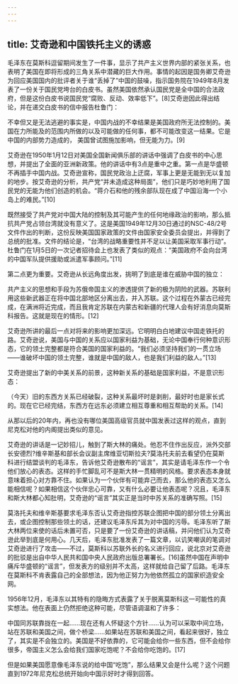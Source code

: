 ```yaml
---
---
---
```

title: 艾奇逊和中国铁托主义的诱惑
---




毛泽东在莫斯科逗留期间发生了一件事，显示了共产主义世界内部的紧张关系，也表明了美国在即将形成的三角关系中潜藏的巨大作用。事情的起因是国务卿艾奇逊为回应美国国内的批评者关于谁“丢掉了”中国的鼓噪，指示国务院在1949年8月发表了一份关于国民党垮台的白皮书。虽然美国依然承认国民党是全中国的合法政府，但是这份白皮书说国民党“腐败、反动、效率低下”。[8]艾奇逊因此得出结论，并在递交白皮书的信中报告杜鲁门：

不幸但又是无法逃避的事实是，中国内战的不幸结果是美国政府所无法控制的。美国在力所能及的范围内所做的以及可能做的任何事，都不可能改变这一结果。它是中国的内部势力造成的， 美国曾试图施加影响，但无能为力。[9]

艾奇逊在1950年1月12日对美国全国新闻俱乐部的讲话中强调了白皮书的中心思想，并提出了全面的亚洲新政策。他的讲话中有3点是重中之重。第一点是华盛顿不再插手中国内战。艾奇逊宣称，国民党政治上迂腐，军事上更是无能到无以复加的地步。按艾奇逊的分析，共产党“并未造成这种局面”，他们只是巧妙地利用了国民党的无能为他们创造的机会。“蒋介石和他的残余部队现在成了中国沿海一个小岛上的难民。”[10]

既然接受了共产党对中国大陆的控制及其可能产生的任何地缘政治的影响，那么抵抗共产党占领台湾就没有意义了。这是美国1949年12月30日通过的NSC-48/2号文件作出的判断，这份反映美国国家政策的文件由国家安全委员会提出，并得到了总统的批准。文件的结论是，“台湾的战略重要性并不足以让美国采取军事行动”。杜鲁门在1月5日的一次记者招待会上也发表了类似的观点：“美国政府不会向台湾的中国军队提供援助或派遣军事顾问。”[11]

第二点更为重要。艾奇逊从长远角度出发，挑明了到底是谁在威胁中国的独立：

共产主义的思想和手段为苏俄帝国主义的渗透提供了新的极为阴险的武器。苏联利用这些新武器正在将中国北部地区分离出去，并入苏联。这个过程在外蒙古已经完成，在满洲将近完成，而且我肯定苏联在内蒙古和新疆的代理人会有好消息向莫斯科报告。这就是现在的情形。[12]

艾奇逊所讲的最后一点对将来的影响更加深远。它明明白白地建议中国走铁托的路。艾奇逊说，美国与中国的关系应以国家利益为基础，无论中国奉行何种意识形态，它的领土完整都是符合美国的国家利益的。“我们必须坚持我们的一贯立场——谁破坏中国的领土完整，谁就是中国的敌人，也是我们利益的敌人。”[13]

艾奇逊提出了新的中美关系的前景，这种新关系的基础是国家利益，不是意识形态：

（今天）旧的东西方关系已经破裂，这种关系最坏时是剥削，最好时也是家长式的。现在它已经完结，东西方在远东必须建立相互尊重和相互帮助的关系。[14]

从那以后的20年内，再也没有哪位美国高级官员就中国发表过这样的观点，直到尼克松对他的内阁提出类似的意见。

艾奇逊的讲话是一记妙招儿，触到了斯大林的痛处。他忍不住作出反应，派外交部长安德烈?维辛斯基和部长会议副主席维亚切斯拉夫?莫洛托夫前去看望仍在莫斯科进行结盟谈判的毛泽东，告诉他艾奇逊散布的“谣言”，其实是请毛泽东作一个令他们放心的表态。这样的手忙脚乱可不是斯大林一贯精明的风格。要求表态本身就意味着担心对方靠不住。如果认为一个伙伴有可能弃己而去，那么他的表态又怎么能相信呢？如果相信这个伙伴忠心可靠，又有什么必要让他表态呢？况且，毛泽东和斯大林都心知肚明，艾奇逊的“谣言”其实正是当时中苏关系的准确写照。[15]

莫洛托夫和维辛斯基要求毛泽东否认艾奇逊指控苏联企图把中国的部分领土分离出去，或企图控制那些领土的话，还建议毛泽东斥其为对中国的污辱。毛泽东听了斯大林两位来使的话后未置可否，只是要了一份艾奇逊的讲话稿，并问他们认为艾奇逊此举到底是何用心。几天后，毛泽东批准发表了一篇文章，以讥笑嘲讽的笔调对艾奇逊进行了攻击——不过，莫斯科以苏联外长的名义进行回应，说北京对艾奇逊的批驳是出自中华人民共和国中央人民政府出版总署署长。[16]虽然中国在声明中痛斥华盛顿的“谣言”，但发表方的级别并不太高，这样就给自己留了后路。毛泽东在莫斯科不肯表露自己的全部想法，因为他正努力为他依然孤立的国家织造安全网。

1956年12月，毛泽东以其特有的隐晦方式表露了关于脱离莫斯科这一可能性的真实想法。他在表面上仍然拒绝这种可能，尽管语调温和了许多：

中国同苏联靠拢在一起……现在还有人怀疑这个方针……认为可以采取中间立场，站在苏联和美国之间，做个桥梁……如果站在苏联和美国之间，看起来很好，独立了，其实是不会独立的。美国是不好依靠的，它可能会给你一些东西，但不会给你很多，帝国主义怎么会给我们国家吃饱呢？不会给你吃饱的。[17]

但是如果美国愿意像毛泽东说的给中国“吃饱”，那么结果又会是什么呢？这个问题直到1972年尼克松总统开始向中国示好时才得到回答。